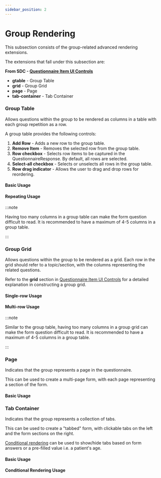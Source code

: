 ```yaml
---
sidebar_position: 2
---
```



# Group Rendering

This subsection consists of the group-related advanced rendering extensions.

The extensions that fall under this subsection are:

**From SDC - [Questionnaire Item UI Controls](https://hl7.org/fhir/extensions/CodeSystem-questionnaire-item-control.html)**

- **gtable** - Group Table
- **grid** - Group Grid
- **page** - Page
- **tab-container** - Tab Container

### Group Table

Allows questions within the group to be rendered as columns in a table with each group repetition as a row.

A group table provides the following controls:

1. **Add Row** - Adds a new row to the group table.
2. **Remove Item** - Removes the selected row from the group table.
3. **Row checkbox** - Selects row items to be captured in the QuestionnaireResponse. By default, all rows are selected.
4. **Select-all checkbox** - Selects or unselects all rows in the group table.
5. **Row drag indicator** - Allows the user to drag and drop rows for reordering.

#### Basic Usage

<IframeContainer
  storyId="sdc-9-1-2-rendering-control-appearance-itemcontrol-group--g-table-single"
  initialHeight={520}
/>

#### Repeating Usage

<IframeContainer
  storyId="sdc-9-1-2-rendering-control-appearance-itemcontrol-group--g-table-repeats"
  initialHeight={580}
/>

:::note

Having too many columns in a group table can make the form question difficult to read. It is recommended to have a maximum of 4-5 columns in a group table.

:::

### Group Grid

Allows questions within the group to be rendered as a grid. Each row in the grid should refer to a topic/section, with the columns representing the related questions.

Refer to the **grid** section in [Questionnaire Item UI Controls](https://hl7.org/fhir/extensions/CodeSystem-questionnaire-item-control.html) for a detailed explanation in constructing a group grid.

#### Single-row Usage

<IframeContainer
  storyId="sdc-9-1-2-rendering-control-appearance-itemcontrol-group--grid-single-row"
  initialHeight={270}
/>

#### Multi-row Usage

<IframeContainer
  storyId="sdc-9-1-2-rendering-control-appearance-itemcontrol-group--grid-multi-row"
  initialHeight={580}
/>

:::note

Similar to the group table, having too many columns in a group grid can make the form question difficult to read. It is recommended to have a maximum of 4-5 columns in a group table.

:::

### Page

Indicates that the group represents a page in the questionnaire.

This can be used to create a multi-page form, with each page representing a section of the form.

#### Basic Usage

<IframeContainer
  storyId="sdc-9-1-2-rendering-control-appearance-itemcontrol-group--page"
  initialHeight={410}
/>

### Tab Container

Indicates that the group represents a collection of tabs.

This can be used to create a "tabbed" form, with clickable tabs on the left and the form sections on the right.

[Conditional rendering](/docs/sdc/conditional) can be used to show/hide tabs based on form answers or a pre-filled value i.e. a patient's age.

#### Basic Usage

<IframeContainer
  storyId="sdc-9-1-2-rendering-control-appearance-itemcontrol-group--tab-container"
  initialHeight={500}
/>

#### Conditional Rendering Usage

<IframeContainer
  storyId="sdc-10-1-4-behavior-other-control--enable-when-expression-tabs"
  initialHeight={450}
/>
